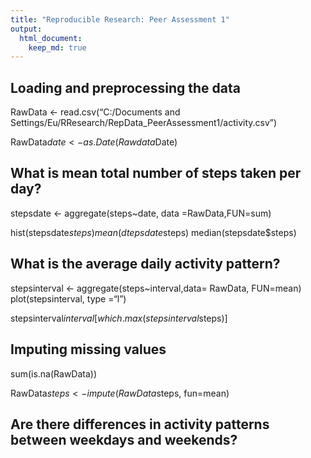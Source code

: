 ```yaml
---
title: "Reproducible Research: Peer Assessment 1"
output: 
  html_document:
    keep_md: true
---
```



## Loading and preprocessing the data
RawData <- read.csv("C:/Documents and Settings/Eu/RResearch/RepData_PeerAssessment1/activity.csv")

RawData$date <- as.Date(Rawdata$Date)


## What is mean total number of steps taken per day?

stepsdate <- aggregate(steps~date, data =RawData,FUN=sum)

hist(stepsdate$steps)
mean(dtepsdate$steps)
median(stepsdate$steps)

## What is the average daily activity pattern?

stepsinterval <- aggregate(steps~interval,data= RawData,
FUN=mean)
plot(stepsinterval, type ="l")

stepsinterval$interval[which.max(stepsinterval$steps)]



## Imputing missing values


sum(is.na(RawData))

RawData$steps <- impute(RawData$steps, fun=mean)


## Are there differences in activity patterns between weekdays and weekends?

